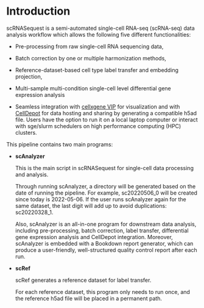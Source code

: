 # Introduction

scRNASequest is a semi-automated single-cell RNA-seq (scRNA-seq) data analysis workflow which allows the following five different functionalities:

- Pre-processing from raw single-cell RNA sequencing data, 

- Batch correction by one or multiple harmonization methods, 

- Reference-dataset-based cell type label transfer and embedding projection, 

- Multi-sample multi-condition single-cell level differential gene expression analysis

- Seamless integration with [cellxgene VIP](https://github.com/interactivereport/cellxgene_VIP){target="_blank"} for visualization and with [CellDepot](https://github.com/interactivereport/CellDepot){target="_blank"} for data hosting and sharing by generating a compatible h5ad file. Users have the option to run it on a local laptop computer or interact with sge/slurm schedulers on high performance computing (HPC) clusters.

This pipeline contains two main programs:

  - **scAnalyzer**
  
    This is the main script in scRNASequest for single-cell data processing and analysis.
    
    Through running scAnalyzer, a directory will be generated based on the date of running the pipeline. For example, sc20220506_0 will be created since today is 2022-05-06. If the user runs scAnalyzer again for the same dataset, the last digit will add up to avoid duplications: sc20220328_1.
    
    Also, scAnalyzer is an all-in-one program for downstream data analysis, including pre-processing, batch correction, label transfer, differential gene expression analysis and CellDepot integration. Moreover, scAnalyzer is embedded with a Bookdown report generator, which can produce a user-friendly, well-structured quality control report after each run.
    
  - **scRef**
  
    scRef generates a reference dataset for label transfer. 
    
    For each reference dataset, this program only needs to run once, and the reference h5ad file will be placed in a permanent path.
